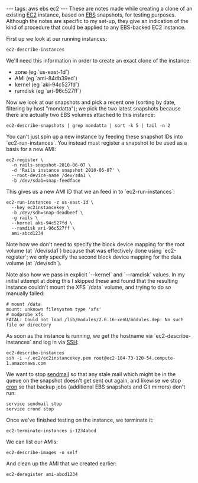 ---
tags: aws ebs ec2
---
These are notes made while creating a clone of an existing [[EC2]] instance, based on [[EBS]] snapshots, for testing purposes. Although the notes are specific to my set-up, they give an indication of the kind of procedure that could be applied to any EBS-backed EC2 instance.

First up we look at our running instances:

 ec2-describe-instances

We'll need this information in order to create an exact clone of the instance:

* zone (eg `us-east-1d`)
* AMI (eg `ami-84db39ed`)
* kernel (eg `aki-94c527fd`)
* ramdisk (eg `ari-96c527ff`)

Now we look at our snapshots and pick a recent one (sorting by date, filtering by host "mondatta"); we pick the two latest snapshots because there are actually two EBS volumes attached to this instance:

 ec2-describe-snapshots | grep mondatta | sort -k 5 | tail -n 2

You can't just spin up a new instance by feeding these snapshot IDs into `ec2-run-instances`. You instead must register a snapshot to be used as a basis for a new AMI:

 ec2-register \
   -n rails-snapshot-2010-06-07 \
   -d 'Rails instance snapshot 2010-06-07' \
   --root-device-name /dev/sda1 \
   -b /dev/sda1=snap-feedface

This gives us a new AMI ID that we an feed in to `ec2-run-instances`:

 ec2-run-instances -z us-east-1d \
   --key ec2instancekey \
   -b /dev/sdh=snap-deadbeef \
   -g rails \
   --kernel aki-94c527fd \
   --ramdisk ari-96c527ff \
   ami-abcd1234

Note how we don't need to specify the block device mapping for the root volume (at `/dev/sda1`) because that was effectively done using `ec2-register`; we only specify the second block device mapping for the data volume (at `/dev/sdh`).

Note also how we pass in explicit `--kernel` and `--ramdisk` values. In my initial attempt at doing this I skipped these and found that the resulting instance couldn't mount the XFS `/data` volume, and trying to do so manually failed:

<pre lang="shell"># mount /data
mount: unknown filesystem type 'xfs'
# modprobe xfs
FATAL: Could not load /lib/modules/2.6.16-xenU/modules.dep: No such file or directory</pre>

As soon as the instance is running, we get the hostname via `ec2-describe-instances` and log in via [[SSH]]:

 ec2-describe-instances
 ssh -i ~/.ec2/ec2instancekey.pem root@ec2-184-73-120-54.compute-1.amazonaws.com

We want to stop [[sendmail]] so that any stale mail which might be in the queue on the snapshot doesn't get sent out again, and likewise we stop [[cron]] so that backup jobs (additional EBS snapshots and Git mirrors) don't run:

 service sendmail stop
 service crond stop

Once we've finished testing on the instance, we terminate it:

 ec2-terminate-instances i-1234abcd

We can list our AMIs:

 ec2-describe-images -o self

And clean up the AMI that we created earlier:

 ec2-deregister ami-abcd1234
